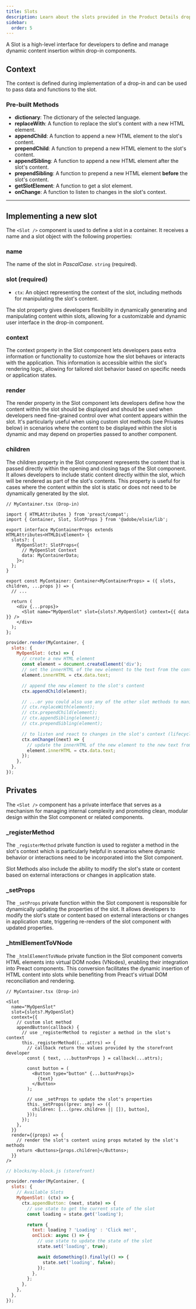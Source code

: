 ```yaml
---
title: Slots
description: Learn about the slots provided in the Product Details dropin.
sidebar:
  order: 5
---
```


A Slot is a high-level interface for developers to define and manage dynamic content insertion within drop-in components.

## Context

The context is defined during implementation of a drop-in and can be used to pass data and functions to the slot.

### Pre-built Methods

- **dictionary**: The dictionary of the selected language.
- **replaceWith**: A function to replace the slot's content with a new HTML element.
- **appendChild**: A function to append a new HTML element to the slot's content.
- **prependChild**: A function to prepend a new HTML element to the slot's content.
- **appendSibling**: A function to append a new HTML element after the slot's content.
- **prependSibling**: A function to prepend a new HTML element **before** the slot's content.
- **getSlotElement**: A function to get a slot element.
- **onChange**: A function to listen to changes in the slot's context.

---

## Implementing a new slot

The `<Slot />` component is used to define a slot in a container. It receives a name and a slot object with the following properties:

### name

The name of the slot in _PascalCase_. `string` (required).

### slot (required)

- `ctx`: An object representing the context of the slot, including methods for manipulating the slot's content.

The slot property gives developers flexibility in dynamically generating and manipulating content within slots,
allowing for a customizable and dynamic user interface in the drop-in component.

### context

The context property in the Slot component lets developers pass extra information or functionality to customize how the slot
behaves or interacts with the application. This information is accessible within the slot's rendering logic, allowing for
tailored slot behavior based on specific needs or application states.

### render

The render property in the Slot component lets developers define how the content within the slot should be displayed and should be used when developers
need fine-grained control over what content appears within the slot.
It's particularly useful when using custom slot methods (see Privates below) in scenarios where the content to be displayed within the slot is dynamic and may depend on
properties passed to another component.

### children

The children property in the Slot component represents the content that is passed directly within the opening and closing tags of the Slot component.
It allows developers to include static content directly within the slot, which will be rendered as part of the slot's contents.
This property is useful for cases where the content within the slot is static or does not need to be dynamically generated by the slot.

```tsx
// MyContainer.tsx (Drop-in)

import { HTMLAttributes } from 'preact/compat';
import { Container, Slot, SlotProps } from '@adobe/elsie/lib';

export interface MyContainerProps extends HTMLAttributes<HTMLDivElement> {
  slots?: {
    MyOpenSlot?: SlotProps<{
      // MyOpenSlot Context
      data: MyContainerData;
    }>;
  };
}

export const MyContainer: Container<MyContainerProps> = ({ slots, children, ...props }) => {
  // ...

  return (
    <div {...props}>
      <Slot name="MyOpenSlot" slot={slots?.MyOpenSlot} context={{ data }} />
    </div>
  );
};
```

```js
provider.render(MyContainer, {
  slots: {
    MyOpenSlot: (ctx) => {
      // create a new HTML element
      const element = document.createElement('div');
      // set the innerHTML of the new element to the text from the context's data
      element.innerHTML = ctx.data.text;

      // append the new element to the slot's content
      ctx.appendChild(element);

      // ...or you could also use any of the other slot methods to manipulate the slot's content
      // ctx.replaceWith(element);
      // ctx.prependChild(element);
      // ctx.appendSibling(element);
      // ctx.prependSibling(element);

      // to listen and react to changes in the slot's context (lifecycle)
      ctx.onChange((next) => {
        // update the innerHTML of the new element to the new text from the context's data
        element.innerHTML = ctx.data.text;
      });
    },
  },
});
```

## Privates

The `<Slot />` component has a private interface that serves as a mechanism for managing internal
complexity and promoting clean, modular design within the Slot component or related components.

### \_registerMethod

The `_registerMethod` private function is used to register a method in the slot's context which is particularly helpful in scenarios
where dynamic behavior or interactions need to be incorporated into the Slot component.

Slot Methods also include the ability to modify the slot's state or content based on external interactions or changes in application state.

### \_setProps

The `_setProps` private function within the Slot component is responsible for dynamically updating the properties of the slot.
It allows developers to modify the slot's state or content based on external interactions or changes in application state,
triggering re-renders of the slot component with updated properties.

### \_htmlElementToVNode

The `_htmlElementToVNode` private function in the Slot component converts HTML elements into virtual DOM nodes (VNodes),
enabling their integration into Preact components. This conversion facilitates the dynamic insertion of HTML content
into slots while benefiting from Preact's virtual DOM reconciliation and rendering.

```tsx
// MyContainer.tsx (Drop-in)

<Slot
  name="MyOpenSlot"
  slot={slots?.MyOpenSlot}
  context={{
    // custom slot method
    appendButton(callback) {
      // use _registerMethod to register a method in the slot's context
      this._registerMethod((...attrs) => {
        // callback return the values provided by the storefront developer
        const { text, ...buttonProps } = callback(...attrs);

        const button = (
          <Button type="button" {...buttonProps}>
            {text}
          </Button>
        );

        // use _setProps to update the slot's properties
        this._setProps((prev: any) => ({
          children: [...(prev.children || []), button],
        }));
      });
    },
  }}
  render={(props) => {
    // render the slot's content using props mutated by the slot's methods
    return <Buttons>{props.children}</Buttons>;
  }}
/>
```

```js
// blocks/my-block.js (storefront)

provider.render(MyContainer, {
  slots: {
    // Available Slots
    MyOpenSlot: (ctx) => {
      ctx.appendButton: (next, state) => {
        // use state to get the current state of the slot
        const loading = state.get('loading');

        return {
          text: loading ? 'Loading' : 'Click me!',
          onClick: async () => {
            // use state to update the state of the slot
            state.set('loading', true);

            await doSomething().finally(() => {
              state.set('loading', false);
            });
          },
        };
      },
    },
  },
});
```
